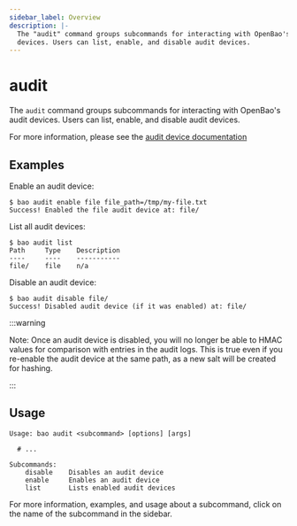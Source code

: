 ```yaml
---
sidebar_label: Overview
description: |-
  The "audit" command groups subcommands for interacting with OpenBao's audit
  devices. Users can list, enable, and disable audit devices.
---
```


# audit

The `audit` command groups subcommands for interacting with OpenBao's audit
devices. Users can list, enable, and disable audit devices.

For more information, please see the [audit device
documentation](/docs/audit)

## Examples

Enable an audit device:

```shell-session
$ bao audit enable file file_path=/tmp/my-file.txt
Success! Enabled the file audit device at: file/
```

List all audit devices:

```shell-session
$ bao audit list
Path     Type    Description
----     ----    -----------
file/    file    n/a
```

Disable an audit device:

```shell-session
$ bao audit disable file/
Success! Disabled audit device (if it was enabled) at: file/
```

:::warning

Note: Once an audit device is disabled, you will no longer be able to HMAC values
for comparison with entries in the audit logs. This is true even if you re-enable
the audit device at the same path, as a new salt will be created for hashing.

:::

## Usage

```text
Usage: bao audit <subcommand> [options] [args]

  # ...

Subcommands:
    disable    Disables an audit device
    enable     Enables an audit device
    list       Lists enabled audit devices
```

For more information, examples, and usage about a subcommand, click on the name
of the subcommand in the sidebar.

